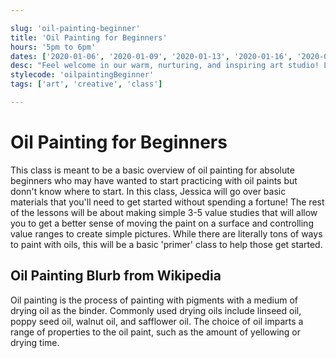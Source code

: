 ```yaml
---

slug: 'oil-painting-beginner'
title: 'Oil Painting for Beginners'
hours: '5pm to 6pm'
dates: ['2020-01-06', '2020-01-09', '2020-01-13', '2020-01-16', '2020-01-20', '2020-01-23', '2020-01-27', '2020-01-30'] 
desc: "Feel welcome in our warm, nurturing, and inspiring art studio! Learn the fundamental painting techniques of self-expression through beginner oil painting. Our unique, fear-free method teaches total beginners how to oil paint. Whether you are new to oil painting or re-awakening a passion for the oil painting masters (e.g., Rembrandt, Degas, Cézanne, Cassatt, Hopper, Manet, etc.), we cover basic techniques in a step-by-step, easy-to-learn method."
stylecode: 'oilpaintingBeginner'
tags: ['art', 'creative', 'class']

---
```


# Oil Painting for Beginners

This class is meant to be a basic overview of oil painting for absolute beginners who may have wanted to start practicing with oil paints but donn't know where to start. In this class, Jessica will go over basic materials that you'll need to get started without spending a fortune! The rest of the lessons will be about making simple 3-5 value studies that will allow you to get a better sense of moving the paint on a surface and controlling value ranges to create simple pictures. While there are literally tons of ways to paint with oils, this will be a basic 'primer' class to help those get started.

## Oil Painting Blurb from Wikipedia

Oil painting is the process of painting with pigments with a medium of drying oil as the binder. Commonly used drying oils include linseed oil, poppy seed oil, walnut oil, and safflower oil. The choice of oil imparts a range of properties to the oil paint, such as the amount of yellowing or drying time.